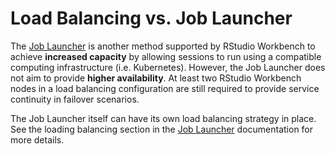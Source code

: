 # Load Balancing vs. Job Launcher

The [Job Launcher](../job_launcher/job_launcher.qmd) is another method supported by RStudio Workbench to achieve **increased capacity** by allowing sessions to run using a compatible computing infrastructure (i.e. Kubernetes). However, the Job Launcher does not aim to provide **higher availability**. At least two RStudio Workbench nodes in a load balancing configuration are still required to provide service continuity in failover scenarios.

::: {.callout-note}
The Job Launcher itself can have its own load balancing strategy in place. See the loading balancing section in the [Job Launcher](../job_launcher/job_launcher.qmd) documentation for more details.
:::


